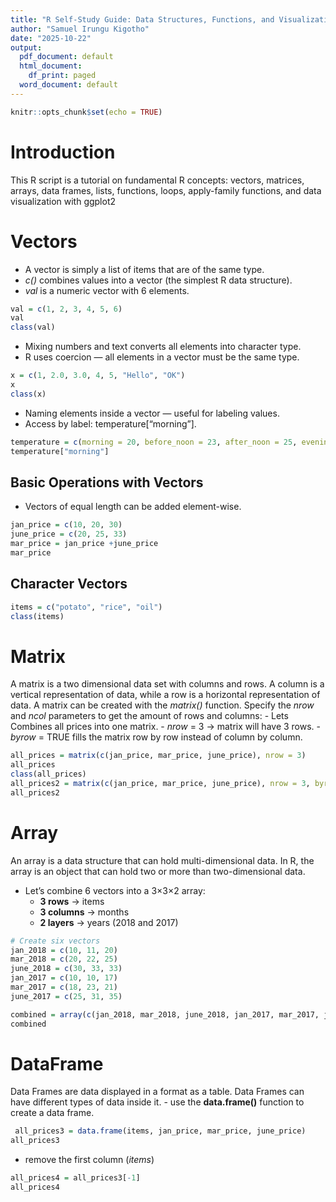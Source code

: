 ```yaml
---
title: "R Self-Study Guide: Data Structures, Functions, and Visualization"
author: "Samuel Irungu Kigotho"
date: "2025-10-22"
output:
  pdf_document: default
  html_document:
    df_print: paged
  word_document: default
---
```


```r
knitr::opts_chunk$set(echo = TRUE)
```

# Introduction 

This R script is a tutorial on fundamental R concepts: vectors, matrices, arrays, data frames, lists, functions, loops, apply-family functions, and data visualization with ggplot2

# Vectors
- A vector is simply a list of items that are of the same type.
- *c()* combines values into a vector (the simplest R data structure).
- *val* is a numeric vector with 6 elements.


```r
val = c(1, 2, 3, 4, 5, 6)
val
class(val)
```
- Mixing numbers and text converts all elements into character type.
- R uses coercion — all elements in a vector must be the same type.

```r
x = c(1, 2.0, 3.0, 4, 5, "Hello", "OK")
x
class(x)

```
- Naming elements inside a vector — useful for labeling values.
- Access by label: temperature["morning"].

```r
temperature = c(morning = 20, before_noon = 23, after_noon = 25, evening = 22, night = 18)
temperature["morning"]
```
## Basic Operations with Vectors
- Vectors of equal length can be added element-wise.
```r
jan_price = c(10, 20, 30)
june_price = c(20, 25, 33)
mar_price = jan_price +june_price
mar_price
```
## Character Vectors
```r
items = c("potato", "rice", "oil")
class(items)

```

# Matrix
A matrix is a two dimensional data set with columns and rows.
A column is a vertical representation of data, while a row is a horizontal representation of data.
A matrix can be created with the *matrix()* function. Specify the *nrow* and *ncol* parameters to get the amount of rows and columns:
  - Lets Combines all prices into one matrix.
  - *nrow* = 3 → matrix will have 3 rows.
  - *byrow* = TRUE fills the matrix row by row instead of column by column.

```r
all_prices = matrix(c(jan_price, mar_price, june_price), nrow = 3)
all_prices
class(all_prices)
all_prices2 = matrix(c(jan_price, mar_price, june_price), nrow = 3, byrow = TRUE)
all_prices2
```

# Array
An array is a data structure that can hold multi-dimensional data. In R, the array is an object that can hold two or more than two-dimensional data.

- Let’s combine 6 vectors into a 3×3×2 array:
  - **3 rows** → items  
  - **3 columns** → months  
  - **2 layers** → years (2018 and 2017)

```r
# Create six vectors
jan_2018 = c(10, 11, 20)
mar_2018 = c(20, 22, 25)
june_2018 = c(30, 33, 33)
jan_2017 = c(10, 10, 17)
mar_2017 = c(18, 23, 21)
june_2017 = c(25, 31, 35)

combined = array(c(jan_2018, mar_2018, june_2018, jan_2017, mar_2017, june_2017), dim = c(3, 3, 2))
combined

```
# DataFrame
Data Frames are data displayed in a format as a table.
Data Frames can have different types of data inside it.
 - use the **data.frame()** function to create a data frame.
 
```r
 all_prices3 = data.frame(items, jan_price, mar_price, june_price)
all_prices3
```
- remove the first column (*items*)

```r
all_prices4 = all_prices3[-1]
all_prices4
```